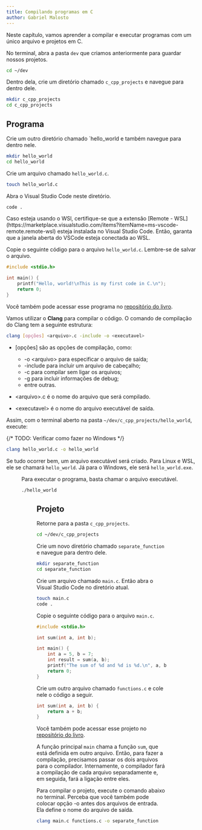 ```yaml
---
title: Compilando programas em C
author: Gabriel Malosto
---
```





Neste capítulo, vamos aprender a compilar e executar programas com um único arquivo e projetos em C.

No terminal, abra a pasta `dev` que criamos anteriormente para guardar nossos projetos.

```bash
cd ~/dev
```

Dentro dela, crie um diretório chamado `c_cpp_projects` e navegue para dentro dele.

```bash
mkdir c_cpp_projects
cd c_cpp_projects
```

## Programa

Crie um outro diretório chamado `hello_world e também navegue para dentro nele.

```bash
mkdir hello_world
cd hello_world
```

Crie um arquivo chamado `hello_world.c`.

```bash
touch hello_world.c
```

Abra o Visual Studio Code neste diretório.

```bash
code .
```

<Aside type="caution">
  Caso esteja usando o WSl, certifique-se que a extensão [Remote -
  WSL](https://marketplace.visualstudio.com/items?itemName=ms-vscode-remote.remote-wsl)
  esteja instalada no Visual Studio Code. Então, garanta que a janela aberta do
  VSCode esteja conectada ao WSL.
</Aside>

Copie o seguinte código para o arquivo `hello_world.c`.
Lembre-se de salvar o arquivo.

```c
#include <stdio.h>

int main() {
    printf("Hello, world!\nThis is my first code in C.\n");
    return 0;
}
```

Você também pode acessar esse programa no [repositório do livro](https://github.com/gabdumal/book_andesito/tree/main/public/code/c_cpp_projects/hello_world).

Vamos utilizar o **Clang** para compilar o código.
O comando de compilação do Clang tem a seguinte estrutura:

```bash
clang [opções] <arquivo>.c -include -o <executavel>
```

- [opções] são as opções de compilação, como:

  - -o \<arquivo\> para especificar o arquivo de saída;
  - -include para incluir um arquivo de cabeçalho;
  - -c para compilar sem ligar os arquivos;
  - -g para incluir informações de debug;
  - entre outras.

- \<arquivo\>.c é o nome do arquivo que será compilado.

- \<executavel\> é o nome do arquivo executável de saída.

Assim, com o terminal aberto na pasta `~/dev/c_cpp_projects/hello_world`, execute:

{/* TODO: Verificar como fazer no Windows */}

```bash
clang hello_world.c -o hello_world
```

Se tudo ocorrer bem, um arquivo executável será criado.
Para Linux e WSL, ele se chamará `hello_world`.
Já para o Windows, ele será `hello_world.exe`.

<Figure
  caption={`Compilação do arquivo "hello_world.c".`}
  images={[
    {
      src: compileHello,
      alt: `Terminal exibindo três comandos executados. O primeiro é "ls" e mostra o arquivo "hello_world.c" dentro da pasta "hello_world". O segundo é o de compilação, que não retorna nenhum texto. O terceiro é "ls" novamente, que agora mostra os arquivos "hello_world.c" e "hello_world".`,
    },
  ]}
/>

Para executar o programa, basta chamar o arquivo executável.

```bash
./hello_world
```

<Figure
  caption={`Execução do programa "hello_world".`}
  images={[
    {
      src: runHello,
      alt: `Terminal exibindo o comando "./hello_world" e a saída do programa, que é "Hello, world! This is my first code in C.".`,
    },
  ]}
/>

## Projeto

Retorne para a pasta `c_cpp_projects`.

```bash
cd ~/dev/c_cpp_projects
```

Crie um novo diretório chamado `separate_function` e navegue para dentro dele.

```bash
mkdir separate_function
cd separate_function
```

Crie um arquivo chamado `main.c`.
Então abra o Visual Studio Code no diretório atual.

```bash
touch main.c
code .
```

Copie o seguinte código para o arquivo `main.c`.

```c
#include <stdio.h>

int sum(int a, int b);

int main() {
    int a = 5, b = 7;
    int result = sum(a, b);
    printf("The sum of %d and %d is %d.\n", a, b, result);
    return 0;
}
```

Crie um outro arquivo chamado `functions.c` e cole nele o código a seguir.

```c
int sum(int a, int b) {
    return a + b;
}
```

Você também pode acessar esse projeto no [repositório do livro](https://github.com/gabdumal/book_andesito/tree/main/public/code/c_cpp_projects/separate_function).

A função principal `main` chama a função `sum`, que está definida em outro arquivo.
Então, para fazer a compilação, precisamos passar os dois arquivos para o compilador.
Internamente, o compilador fará a compilação de cada arquivo separadamente e, em seguida, fará a ligação entre eles.

Para compilar o projeto, execute o comando abaixo no terminal.
Perceba que você também pode colocar opção -o antes dos arquivos de entrada.
Ela define o nome do arquivo de saída.

```bash
clang main.c functions.c -o separate_function
```

<Figure
  caption={`Compilação do projeto "separate_function".`}
  images={[
    {
      src: compileRunSeparate,
      alt: `Terminal exibindo quatro comandos executados. O primeiro é "ls" e mostra os arquivos "functions.c" e "main.c" dentro da pasta "separate_function". O segundo é o de compilação, que não retorna nenhum texto. O terceiro é "ls" novamente, que agora mostra os arquivos "functions.c", "main.c" e "separate_function". O quarto é a execução do programa, que retorna "The sum of 5 and 7 is 12.".`,
    },
  ]}
/>
